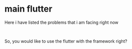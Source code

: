 # main flutter

Here i have listed the problems that i am facing right now

<br />

So, you would like to use the flutter with the framework right?
